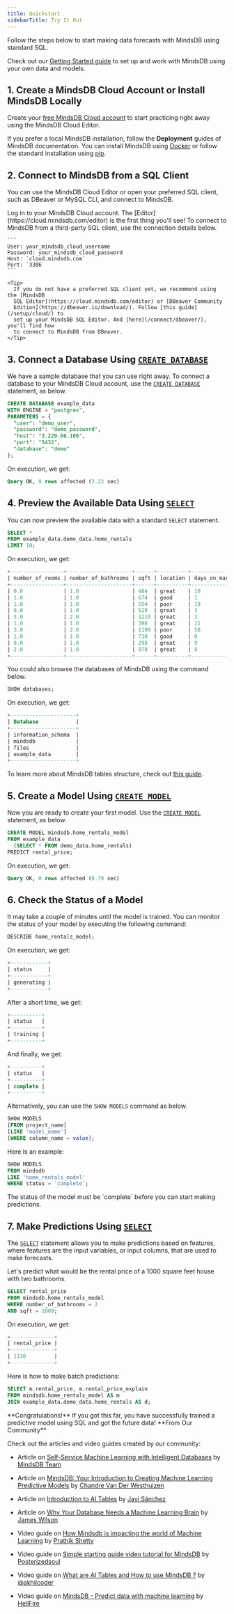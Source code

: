 ```yaml
---
title: Quickstart
sidebarTitle: Try It Out
---
```


Follow the steps below to start making data forecasts with MindsDB using standard SQL.

Check out our [Getting Started guide](/getting-started/) to set up and work with
MindsDB using your own data and models.

## 1. Create a MindsDB Cloud Account or Install MindsDB Locally

Create your [free MindsDB Cloud account](https://cloud.mindsdb.com/register) to
start practicing right away using the MindsDB Cloud Editor.

If you prefer a local MindsDB installation, follow the **Deployment** guides of
MindsDB documentation. You can install MindsDB using
[Docker](setup/self-hosted/docker/) or follow the standard installation using
[pip](setup/self-hosted/pip/source/).

## 2. Connect to MindsDB from a SQL Client

You can use the MindsDB Cloud Editor or open your preferred SQL client, such
as DBeaver or MySQL CLI, and connect to MindsDB.

<Tabs>

  <Tab title="Using the MindsDB Cloud Editor">
    Log in to your MindsDB Cloud account. The
    [Editor](https://cloud.mindsdb.com/editor) is the first thing you'll see!
  </Tab>

  <Tab title="Using a Third-Party SQL Client">
    To connect to MindsDB from a third-party SQL client, use the connection details
    below.

    ```
    User: your_mindsdb_cloud_username
    Password: your_mindsdb_cloud_password
    Host: `cloud.mindsdb.com`
    Port: `3306`
    ```

    <Tip>
      If you do not have a preferred SQL client yet, we recommend using the [MindsDB
      SQL Editor](https://cloud.mindsdb.com/editor) or [DBeaver Community
      Edition](https://dbeaver.io/download/). Follow [this guide](/setup/cloud/) to
      set up your MindsDB SQL Editor. And [here](/connect/dbeaver/), you'll find how
      to connect to MindsDB from DBeaver.
    </Tip>
  </Tab>

</Tabs>

## 3. Connect a Database Using [`CREATE DATABASE`](/sql/create/databases/)

We have a sample database that you can use right away. To connect a database to your MindsDB Cloud account, use the [`CREATE DATABASE`](/sql/create/databases/) statement, as below.

```sql
CREATE DATABASE example_data
WITH ENGINE = "postgres",
PARAMETERS = {
  "user": "demo_user",
  "password": "demo_password",
  "host": "3.220.66.106",
  "port": "5432",
  "database": "demo"
};
```

On execution, we get:

```sql
Query OK, 0 rows affected (3.22 sec)
```

## 4. Preview the Available Data Using [`SELECT`](/sql/api/select/)

You can now preview the available data with a standard `SELECT` statement.

```sql
SELECT *
FROM example_data.demo_data.home_rentals
LIMIT 10;
```

On execution, we get:

```sql
+-----------------+---------------------+------+----------+----------------+---------------+--------------+--------------+
| number_of_rooms | number_of_bathrooms | sqft | location | days_on_market | initial_price | neighborhood | rental_price |
+-----------------+---------------------+------+----------+----------------+---------------+--------------+--------------+
| 0.0             | 1.0                 | 484  | great    | 10             | 2271          | south_side   | 2271         |
| 1.0             | 1.0                 | 674  | good     | 1              | 2167          | downtown     | 2167         |
| 1.0             | 1.0                 | 554  | poor     | 19             | 1883          | westbrae     | 1883         |
| 0.0             | 1.0                 | 529  | great    | 3              | 2431          | south_side   | 2431         |
| 3.0             | 2.0                 | 1219 | great    | 3              | 5510          | south_side   | 5510         |
| 1.0             | 1.0                 | 398  | great    | 11             | 2272          | south_side   | 2272         |
| 3.0             | 2.0                 | 1190 | poor     | 58             | 4463          | westbrae     | 4124         |
| 1.0             | 1.0                 | 730  | good     | 0              | 2224          | downtown     | 2224         |
| 0.0             | 1.0                 | 298  | great    | 9              | 2104          | south_side   | 2104         |
| 2.0             | 1.0                 | 878  | great    | 8              | 3861          | south_side   | 3861         |
+-----------------+---------------------+------+----------+----------------+---------------+--------------+--------------+
```

You could also browse the databases of MindsDB using the command below.

```sql
SHOW databases;
```

On execution, we get:

```sql
+---------------------+
| Database            |
+---------------------+
| information_schema  |
| mindsdb             |
| files               |
| example_data        |
+---------------------+
```

To learn more about MindsDB tables structure, check out
[this guide](/sql/table-structure/).

## 5. Create a Model Using [`CREATE MODEL`](/sql/create/model/)

Now you are ready to create your first model. Use the
[`CREATE MODEL`](/sql/create/model/) statement, as below.

```sql
CREATE MODEL mindsdb.home_rentals_model
FROM example_data
  (SELECT * FROM demo_data.home_rentals)
PREDICT rental_price;
```

On execution, we get:

```sql
Query OK, 0 rows affected (9.79 sec)
```

## 6. Check the Status of a Model

It may take a couple of minutes until the model is trained. You can monitor
the status of your model by executing the following command:

```sql
DESCRIBE home_rentals_model;
```

On execution, we get:

```sql
+------------+
| status     |
+------------+
| generating |
+------------+
```

After a short time, we get:

```sql
+----------+
| status   |
+----------+
| training |
+----------+
```

And finally, we get:

```sql
+----------+
| status   |
+----------+
| complete |
+----------+
```

Alternatively, you can use the `SHOW MODELS` command as below.

```sql
SHOW MODELS
[FROM project_name]
[LIKE 'model_name']
[WHERE column_name = value];
```

Here is an example:

```sql
SHOW MODELS
FROM mindsdb
LIKE 'home_rentals_model'
WHERE status = 'complete';
```

<Warning>
  The status of the model must be `complete` before you can start making predictions.
</Warning>

## 7. Make Predictions Using [`SELECT`](/sql/api/select/)

The [`SELECT`](/sql/api/select/) statement allows you to make predictions based
on features, where features are the input variables, or input columns, that are
used to make forecasts.

Let's predict what would be the rental price of a 1000 square feet house with
two bathrooms.

```sql
SELECT rental_price
FROM mindsdb.home_rentals_model
WHERE number_of_bathrooms = 2
AND sqft = 1000;
```

On execution, we get:

```sql
+--------------+
| rental_price |
+--------------+
| 1130         |
+--------------+
```

Here is how to make batch predictions:

```sql
SELECT m.rental_price, m.rental_price_explain
FROM mindsdb.home_rentals_model AS m
JOIN example_data.demo_data.home_rentals AS d;
```

<Check>
**Congratulations!** If you got this far, you have successfully trained a predictive model using SQL
and got the future data!
</Check>

<Tip>
**From Our Community**

Check out the articles and video guides created by our community:

- Article on [Self-Service Machine Learning with Intelligent Databases](https://medium.com/mindsdb/self-service-machine-learning-with-intelligent-databases-ea628aa85f1e)
  by [MindsDB Team](https://medium.com/@mindsdbteam)

- Article on [MindsDB: Your Introduction to Creating Machine Learning Predictive Models](https://dev.to/chandrevdw31/mindsdb-your-introduction-to-creating-machine-learning-predictive-models-12d3)
  by [Chandre Van Der Westhuizen](https://github.com/chandrevdw31)

- Article on [Introduction to AI Tables](https://medium.com/towards-data-science/introduction-to-ai-tables-a719251e1a58)
  by [Javi Sánchez](https://medium.com/@javi_sanchez)

- Article on [Why Your Database Needs a Machine Learning Brain](https://medium.com/mindsdb/why-your-database-needs-a-machine-learning-brain-fc580fac47e4)
  by [James Wilson](https://medium.com/@jameswilsonai)

- Video guide on [How Mindsdb is impacting the world of Machine Learning](https://youtu.be/YngjfwJLplA)
  by [Prathik Shetty](https://github.com/prathikshetty2002)

- Video guide on [Simple starting guide video tutorial for MindsDB](https://www.youtube.com/watch?v=z7tRc8JpuRI)
  by [Posterizedsoul](https://github.com/Posterizedsoul)

- Video guide on [What are AI Tables and How to use MindsDB ?](https://youtu.be/Wqy_OcKdg-Y) by
  [@akhilcoder](https://twitter.com/akhilcoder)

- Video guide on [MindsDB - Predict data with machine learning](https://youtu.be/y2DNgJOplxM)
  by [HellFire](https://github.com/Artemis6969)
</Tip>
